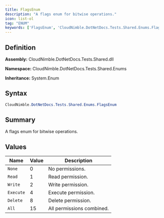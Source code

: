 ```yaml
---
title: FlagsEnum
description: "A flags enum for bitwise operations."
icon: list-ol
tag: "ENUM"
keywords: ['FlagsEnum', 'CloudNimble.DotNetDocs.Tests.Shared.Enums.FlagsEnum', 'CloudNimble.DotNetDocs.Tests.Shared.Enums', 'class', 'System.Enum']
---
```


## Definition

**Assembly:** CloudNimble.DotNetDocs.Tests.Shared.dll

**Namespace:** CloudNimble.DotNetDocs.Tests.Shared.Enums

**Inheritance:** System.Enum

## Syntax

```csharp
CloudNimble.DotNetDocs.Tests.Shared.Enums.FlagsEnum
```

## Summary

A flags enum for bitwise operations.

## Values

| Name | Value | Description |
|------|-------|-------------|
| `None` | 0 | No permissions. |
| `Read` | 1 | Read permission. |
| `Write` | 2 | Write permission. |
| `Execute` | 4 | Execute permission. |
| `Delete` | 8 | Delete permission. |
| `All` | 15 | All permissions combined. |

